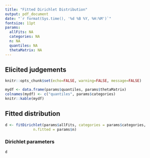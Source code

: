 ```yaml
---
title: "Fitted Dirichlet Distribution"
output: pdf_document
date: "`r format(Sys.time(), '%d %B %Y, %H:%M')`"
fontsize: 11pt
params:
  allFits: NA
  categories: NA
  n: NA
  quantiles: NA
  thetaMatrix: NA
---
```


## Elicited judgements

```r
knitr::opts_chunk$set(echo=FALSE, warning=FALSE, message=FALSE)
```

```r
mydf <- data.frame(params$quantiles, params$thetaMatrix)
colnames(mydf) <- c("quantiles", params$categories)
knitr::kable(mydf)
```


## Fitted distribution

```r
d <- fitDirichlet(params$allFits, categories = params$categories,
             n.fitted = params$n)
```

### Dirichlet parameters

```r
d
```

